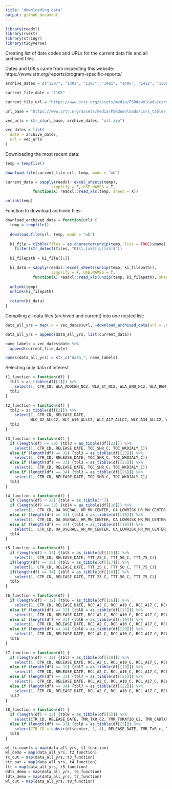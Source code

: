 ```yaml
---
title: "downloading_data"
output: github_document
---
```


```r
library(readxl)
library(rvest)
library(stringr)
library(tidyverse)
```

Creating list of date codes and URLs for the current data file and all archived files.

Dates and URLs came from inspecting this website:
https://www.srtr.org/reports/program-specific-reports/


```r
archive_dates = c("1207", "1301", "1307", "1401", "1406", "1412", "1506", "1512", "1606", "1701", "1707", "1711", "1808", "1811", "1905", "1911", "2006")

current_file_date = "2105"

current_file_url = "https://www.srtr.org/assets/media/PSRdownloads/csrs_tables/csrs_final_tables_2105_KI.xls"

url_base = "https://www.srtr.org/assets/media/PSRdownloads/csrs_tables_all/csrs_final_tables_"

vec_urls = str_c(url_base, archive_dates, "all.zip")

vec_dates = list(
  date = archive_dates,
  url = vec_urls
)
```

Downloading the most recent data:

```r
temp = tempfile()

download.file(current_file_url, temp, mode = "wb")

current_data = sapply(readxl::excel_sheets(temp), 
                    simplify = F, USE.NAMES = T,
            function(X) readxl::read_xls(temp, sheet = X))

unlink(temp)
```

Function to download archived files:

```r
download_archived_data = function(url) {
  temp = tempfile()
  
  download.file(url, temp, mode = "wb")
  
  ki_file = tibble(files = as.character(unzip(temp, list = TRUE)$Name)) %>% 
    filter(str_detect(files, "KI\\.[xX][lL][sS]$"))
  
  ki_filepath = ki_file[[1]]

  ki_data = sapply(readxl::excel_sheets(unzip(temp, ki_filepath)), 
                    simplify = F, USE.NAMES = T,
            function(X) readxl::read_xls(unzip(temp, ki_filepath), sheet = X))
  
  unlink(temp)
  unlink(ki_filepath)
  
  return(ki_data)
}
```

Compiling all data files (archived and current) into one nested list:

```r
data_all_yrs = map(.x = vec_dates$url, ~download_archived_data(url = .x))

data_all_yrs = append(data_all_yrs, list(current_data))

name_labels = vec_dates$date %>% 
  append(current_file_date)

names(data_all_yrs) = str_c("data_", name_labels)
```

Selecting only data of interest

```r

t1_function = function(df) {
  tbl1 = as_tibble(df[[1]]) %>% 
    select(1, CTR_CD, WLA_ADDCEN_NC2, WLA_ST_NC2, WLA_END_NC2, WLA_REMTXC_NC2, WLA_REMTXL_NC2, WLA_REMTXC_PCZ, WLA_REMTXL_PCZ, WLA_REMDIED_PCZ, WLA_REMDET_PCZ)
  tbl1
}

t2_function = function(df) {
  tbl2 = as_tibble(df[[2]]) %>% 
    select(1, CTR_CD, RELEASE_DATE, 
           WLC_A2_ALLC2, WLC_A10_ALLC2, WLC_A17_ALLC2, WLC_A34_ALLC2, WLC_A49_ALLC2, WLC_A64_ALLC2, WLC_GM_ALLC2, WLC_GF_ALLC2, WLC_RA_ALLC2, WLC_RB_ALLC2, WLC_RH_ALLC2, WLC_RO_ALLC2, WLC_RU_ALLC2, WLC_RW_ALLC2, WLC_PRA80_ALLC2, WLC_PTXY_ALLC2, WLC_KIDIA_ALLC2, WLC_KIGLO_ALLC2, WLC_KIHYP_ALLC2, WLC_KIMIS_ALLC2, WLC_KINEO_ALLC2, WLC_KIOTH_ALLC2, WLC_KIPOL_ALLC2, WLC_KIREN_ALLC2, WLC_KIRTR_ALLC2, WLC_KITUB_ALLC2, WLC_KICON_ALLC2)
  tbl2
}

t3_function = function(df) {
  if (length(df) <= 30) {tbl3 = as_tibble(df[[22]]) %>% 
    select(1, CTR_CD, RELEASE_DATE, TOC_SHR_C, TOC_WKDIALY_C)}
  else if (length(df) == 32) {tbl3 = as_tibble(df[[23]]) %>% 
    select(1, CTR_CD, RELEASE_DATE, TOC_SHR_C, TOC_WKDIALY_C)}
  else if (length(df) == 33) {tbl3 = as_tibble(df[[25]]) %>% 
    select(1, CTR_CD, RELEASE_DATE, TOC_SHR_C, TOC_WKDIALY_C)}
  else if (length(df) == 34) {tbl3 = as_tibble(df[[26]]) %>% 
    select(1, CTR_CD, RELEASE_DATE, TOC_SHR_C, TOC_WKDIALY_C)}
  tbl3
}

t4_function = function(df) {
  if (length(df) < 32) {tbl4 = as_tibble("")}
  if (length(df) == 32) {tbl4 = as_tibble(df[[16]]) %>% 
    select(1, CTR_CD, OA_OVERALL_HR_MN_CENTER, OA_LOWRISK_HR_MN_CENTER, OA_MEDIUMRISK_HR_MN_CENTER, OA_HIGHRISK_HR_MN_CENTER)}
  else if (length(df) == 33) {tbl4 = as_tibble(df[[18]]) %>% 
    select(1, CTR_CD, OA_OVERALL_HR_MN_CENTER, OA_LOWRISK_HR_MN_CENTER, OA_MEDIUMRISK_HR_MN_CENTER, OA_HIGHRISK_HR_MN_CENTER)}
  else if (length(df) == 34) {tbl4 = as_tibble(df[[19]]) %>% 
    select(1, CTR_CD, OA_OVERALL_HR_MN_CENTER, OA_LOWRISK_HR_MN_CENTER, OA_MEDIUMRISK_HR_MN_CENTER, OA_HIGHRISK_HR_MN_CENTER)}  
  tbl4
}

t5_function = function(df) {
  if (length(df) < 33) {tbl5 = as_tibble(df[[15]]) %>% 
    select(1, CTR_CD, RELEASE_DATE, TTT_25_C, TTT_50_C, TTT_75_C)}
  if(length(df) == 33) {tbl5 = as_tibble(df[[17]]) %>% 
    select(1, CTR_CD, RELEASE_DATE, TTT_25_C, TTT_50_C, TTT_75_C)}
  if(length(df) == 34) {tbl5 = as_tibble(df[[18]]) %>% 
    select(1, CTR_CD, RELEASE_DATE, TTT_25_C, TTT_50_C, TTT_75_C)}
  tbl5
}

t6_function = function(df) {
  if (length(df) < 32) {tbl6 = as_tibble(df[[16]]) %>% 
    select(1, CTR_CD, RELEASE_DATE, RCC_A2_C, RCC_A10_C, RCC_A17_C, RCC_A34_C, RCC_A49_C, RCC_A64_C, RCC_GM_C, RCC_GF_C, RCC_BAB_C, RCC_BA_C, RCC_BB_C, RCC_BO_C, RCC_BMI20_C, RCC_BMI25_C, RCC_BMI30_C, RCC_DIA_C, RCC_GLO_C, RCC_HYP_C, RCC_MIS_C, RCC_NEO_C, RCC_OTK_C, RCC_POL_C, RCC_VAS_C, RCC_RET_C, RCC_TUB_C, RCC_CON_C, RCC_PRA80_C, RCC_PTXY_C)}
  else if (length(df) == 32) {tbl6 = as_tibble(df[[17]]) %>% 
    select(1, CTR_CD, RELEASE_DATE, RCC_A2_C, RCC_A10_C, RCC_A17_C, RCC_A34_C, RCC_A49_C, RCC_A64_C, RCC_GM_C, RCC_GF_C, RCC_BAB_C, RCC_BA_C, RCC_BB_C, RCC_BO_C, RCC_BMI20_C, RCC_BMI25_C, RCC_BMI30_C, RCC_DIA_C, RCC_GLO_C, RCC_HYP_C, RCC_MIS_C, RCC_NEO_C, RCC_OTK_C, RCC_POL_C, RCC_VAS_C, RCC_RET_C, RCC_TUB_C, RCC_CON_C, RCC_PRA80_C, RCC_PTXY_C)}
  else if (length(df) == 33) {tbl6 = as_tibble(df[[19]]) %>% 
    select(1, CTR_CD, RELEASE_DATE, RCC_A2_C, RCC_A10_C, RCC_A17_C, RCC_A34_C, RCC_A49_C, RCC_A64_C, RCC_GM_C, RCC_GF_C, RCC_BAB_C, RCC_BA_C, RCC_BB_C, RCC_BO_C, RCC_BMI20_C, RCC_BMI25_C, RCC_BMI30_C, RCC_DIA_C, RCC_GLO_C, RCC_HYP_C, RCC_MIS_C, RCC_NEO_C, RCC_OTK_C, RCC_POL_C, RCC_VAS_C, RCC_RET_C, RCC_TUB_C, RCC_CON_C, RCC_PRA80_C, RCC_PTXY_C)}
  else if (length(df) == 34) {tbl6 = as_tibble(df[[20]]) %>% 
    select(1, CTR_CD, RELEASE_DATE, RCC_A2_C, RCC_A10_C, RCC_A17_C, RCC_A34_C, RCC_A49_C, RCC_A64_C, RCC_GM_C, RCC_GF_C, RCC_BAB_C, RCC_BA_C, RCC_BB_C, RCC_BO_C, RCC_BMI20_C, RCC_BMI25_C, RCC_BMI30_C, RCC_DIA_C, RCC_GLO_C, RCC_HYP_C, RCC_MIS_C, RCC_NEO_C, RCC_OTK_C, RCC_POL_C, RCC_VAS_C, RCC_RET_C, RCC_TUB_C, RCC_CON_C, RCC_PRA80_C, RCC_PTXY_C)}
  tbl6
}

t7_function = function(df) {
  if (length(df) < 32) {tbl7 = as_tibble(df[[18]]) %>% 
    select(1, CTR_CD, RELEASE_DATE, RCL_A2_C, RCL_A10_C, RCL_A17_C, RCL_A34_C, RCL_A49_C, RCL_A64_C, RCL_GM_C, RCL_GF_C, RCL_BAB_C, RCL_BA_C, RCL_BB_C, RCL_BO_C, RCL_BMI20_C, RCL_BMI25_C, RCL_BMI30_C, RCL_DIA_C, RCL_GLO_C, RCL_HYP_C, RCL_MIS_C, RCL_NEO_C, RCL_OTK_C, RCL_POL_C, RCL_VAS_C, RCL_KIRET_C, RCL_TUB_C, RCL_CON_C, RCL_PRA80_C, RCL_PTXY_C)}
  else if (length(df) == 32) {tbl7 = as_tibble(df[[19]]) %>% 
    select(1, CTR_CD, RELEASE_DATE, RCL_A2_C, RCL_A10_C, RCL_A17_C, RCL_A34_C, RCL_A49_C, RCL_A64_C, RCL_GM_C, RCL_GF_C, RCL_BAB_C, RCL_BA_C, RCL_BB_C, RCL_BO_C, RCL_BMI20_C, RCL_BMI25_C, RCL_BMI30_C, RCL_DIA_C, RCL_GLO_C, RCL_HYP_C, RCL_MIS_C, RCL_NEO_C, RCL_OTK_C, RCL_POL_C, RCL_VAS_C, RCL_KIRET_C, RCL_TUB_C, RCL_CON_C, RCL_PRA80_C, RCL_PTXY_C)}
  else if (length(df) == 33) {tbl7 = as_tibble(df[[21]]) %>% 
    select(1, CTR_CD, RELEASE_DATE, RCL_A2_C, RCL_A10_C, RCL_A17_C, RCL_A34_C, RCL_A49_C, RCL_A64_C, RCL_GM_C, RCL_GF_C, RCL_BAB_C, RCL_BA_C, RCL_BB_C, RCL_BO_C, RCL_BMI20_C, RCL_BMI25_C, RCL_BMI30_C, RCL_DIA_C, RCL_GLO_C, RCL_HYP_C, RCL_MIS_C, RCL_NEO_C, RCL_OTK_C, RCL_POL_C, RCL_VAS_C, RCL_KIRET_C, RCL_TUB_C, RCL_CON_C, RCL_PRA80_C, RCL_PTXY_C)}
  else if (length(df) == 34) {tbl7 = as_tibble(df[[22]]) %>% 
    select(1, CTR_CD, RELEASE_DATE, RCL_A2_C, RCL_A10_C, RCL_A17_C, RCL_A34_C, RCL_A49_C, RCL_A64_C, RCL_GM_C, RCL_GF_C, RCL_BAB_C, RCL_BA_C, RCL_BB_C, RCL_BO_C, RCL_BMI20_C, RCL_BMI25_C, RCL_BMI30_C, RCL_DIA_C, RCL_GLO_C, RCL_HYP_C, RCL_MIS_C, RCL_NEO_C, RCL_OTK_C, RCL_POL_C, RCL_VAS_C, RCL_KIRET_C, RCL_TUB_C, RCL_CON_C, RCL_PRA80_C, RCL_PTXY_C)}
  tbl7
}

t8_function = function(df) {
  if (length(df) < 33) {tbl8 = as_tibble(df[[5]]) %>% 
    select(CTR_CD, RELEASE_DATE, TMR_TXR_C2, TMR_TXRATIO_C2, TMR_CADTXR_C2, TMR_CADTXRATIO_C2, TMR_DTHR_C2, TMR_DTHRATIO_C2)}
  else if (length(df) >= 33) {tbl8 = as_tibble(df[[5]]) %>% 
    select(CTR_CD = substr(df$center, 1, 4), RELEASE_DATE, TMR_TxR_c, TMR_TxRatio_c, TMR_CadTxR_c, TMR_CadTxRatio_c, TMR_DthR_c, TMR_DthRatio_c)}
  tbl8
}

wl_tx_counts = map(data_all_yrs, t1_function)
wl_demo = map(data_all_yrs, t2_function)
tx_out = map(data_all_yrs, t3_function)
ctr_oar = map(data_all_yrs, t4_function)
ttt = map(data_all_yrs, t5_function)
ddtx_demo = map(data_all_yrs, t6_function)
ldtx_demo = map(data_all_yrs, t7_function)
wl_out = map(data_all_yrs, t8_function)

```

